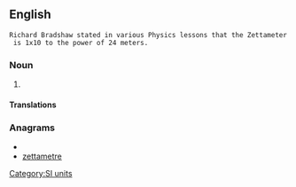 ==English==
 Richard Bradshaw stated in various Physics lessons that the Zettameter is 1x10 to the power of 24 meters.
===Noun===
{{en-noun}}

# {{alternative spelling of|zettametre|from=US}}

====Translations====
{{trans-see|zettametre}}

===Anagrams===
* {{alphagram|aeeemrtttz}}
* [[zettametre#English|zettametre]]

[[Category:SI units]]